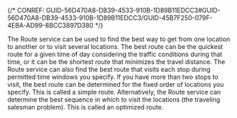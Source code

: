 

{/* CONREF: GUID-56D470A8-DB39-4533-910B-1D89B11EDCC3#GUID-56D470A8-DB39-4533-910B-1D89B11EDCC3/GUID-45B7F250-079F-4EBA-AD99-8BCC3897D380  */}

The Route service can be used to find the best way to get from one location to another or to visit several locations. The best route can be the quickest route for a given time of day considering the traffic conditions during that time, or it can be the shortest route that minimizes the travel distance. The Route service can also find the best route that visits each stop during permitted time windows you specify. If you have more than two stops to visit, the best route can be determined for the fixed order of locations you specify. This is called a simple route. Alternatively, the Route service can determine the best sequence in which to visit the locations (the traveling salesman problem). This is called an optimized route. 
